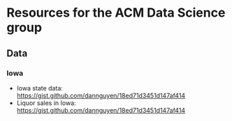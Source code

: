 # Resources for the ACM Data Science group

## Data

### Iowa

* Iowa state data: <https://gist.github.com/dannguyen/18ed71d3451d147af414>
* Liquor sales in Iowa: <https://gist.github.com/dannguyen/18ed71d3451d147af414>
